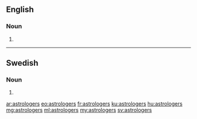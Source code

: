==English==

===Noun===
{{head|en}}

# {{plural of|astrologer}}

----

==Swedish==

===Noun===
{{head|sv|noun form}}

# {{sv-noun-form-indef-gen-pl|astrolog}}

[[ar:astrologers]]
[[eo:astrologers]]
[[fr:astrologers]]
[[ku:astrologers]]
[[hu:astrologers]]
[[mg:astrologers]]
[[ml:astrologers]]
[[my:astrologers]]
[[sv:astrologers]]